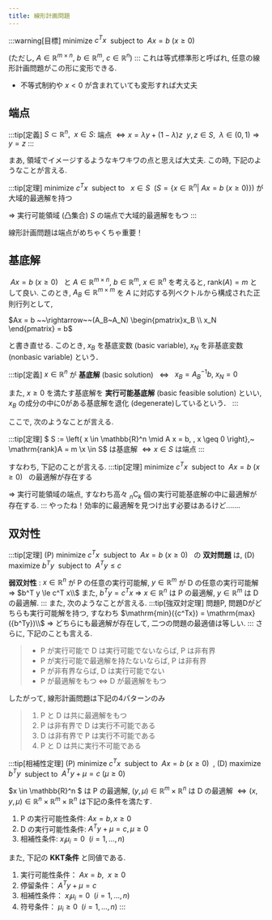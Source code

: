 ```yaml
---
title: 線形計画問題
---
```


:::warning[目標]
minimize $c^T x~$ subject to $~ Ax = b~(x \ge 0)~~$ 

$($ただし, $A \in \mathbb{R}^{m \times n},~b \in \mathbb{R}^m,~c \in \mathbb{R}^n)$
:::
これは等式標準形と呼ばれ, 任意の線形計画問題がこの形に変形できる.
- 不等式制約や $x < 0$ が含まれていても変形すれば大丈夫
## 端点
:::tip[定義]
$S \subset \mathbb{R}^n,~~x \in S:$ 端点 
$\Leftrightarrow x = \lambda y + (1 - \lambda) z~~y,z \in S,~~\lambda \in (0,1) \Rightarrow y=z$
:::

まあ, 領域でイメージするようなキワキワの点と思えば大丈夫. この時, 下記のようなことが言える.

:::tip[定理]
minimize $c^T x~$ subject to $~~x \in S~~(S=\{ x \in \mathbb{R}^n |~Ax = b~(x \ge 0)\})$ が大域的最適解を持つ

$\Rightarrow$ 実行可能領域 (凸集合) $S$ の端点で大域的最適解をもつ
:::

線形計画問題は端点がめちゃくちゃ重要！

## 基底解

$~ Ax = b~(x \ge 0)~~$  と $A \in \mathbb{R}^{m \times n},~b \in \mathbb{R}^m,~x \in \mathbb{R}^n$
を考えると, $\mathrm{rank}(A) = m$ として良い. 
このとき, $A_B \in \mathbb{R}^{m \times m}$ を $A$ に対応する列ベクトルから構成された正則行列として, 

$Ax = b ~~\rightarrow~~(A_B~A_N) \begin{pmatrix}x_B \\ x_N \end{pmatrix} = b$

と書き直せる. このとき, $x_B$ を基底変数 (basic variable), $x_N$ を非基底変数 (nonbasic variable) という．

:::tip[定義]
$x \in \mathbb{R}^n$ が **基底解** (basic solution) $~~\Leftrightarrow~~$  $x_B=A_B^{-1}b,~x_N=0$

また, $x \ge 0$ を満たす基底解を **実行可能基底解** (basic feasible solution) といい, $x_B$ の成分の中に0がある基底解を退化 (degenerate)しているという．
:::

ここで, 次のようなことが言える. 

:::tip[定理]
$ S := \left\{ x \in \mathbb{R}^n \mid A x = b, \, x \geq 0 \right\},~ \mathrm{rank}A = m \\x \in S$ は基底解 $\iff x \in S$ は端点
:::

すなわち, 下記のことが言える. 
:::tip[定理]
minimize $c^T x~$ subject to $~ Ax = b~(x \ge 0)~~$ の最適解が存在する

$\Rightarrow$ 実行可能領域の端点, すなわち高々 $_n \mathrm{C}_k$ 個の実行可能基底解の中に最適解が存在する.
:::
やったね！効率的に最適解を見つけ出す必要はあるけど…….

## 双対性
:::tip[定理]
(P) minimize $c^T x~$ subject to $~ Ax = b~(x \ge 0)~~$ の **双対問題** は, 
(D) maximize $b^T y~$ subject to $~ A^T y \le c ~~$ 

**弱双対性** :  $x \in \mathbb{R}^n$ が P の任意の実行可能解, $y \in \mathbb{R}^m$ が D の任意の実行可能解 
$\Rightarrow$ $b^T y \le c^T x\\$
また, $b^T y = c^T x$ $\Rightarrow$ $x \in \mathbb{R}^n$ は P の最適解, $y \in \mathbb{R}^m$ は D の最適解.
:::
また, 次のようなことが言える. 
:::tip[強双対定理]
問題P, 問題Dがどちらも実行可能解を持つ, すなわち $\mathrm{min}({c^Tx}) = \mathrm{max}({b^Ty})\\$
$\Rightarrow$ どちらにも最適解が存在して, 二つの問題の最適値は等しい.
:::
さらに, 下記のことも言える.
> - P が実行可能で D は実行可能でないならば, P は非有界
> - P が実行可能で最適解を持たないならば, P は非有界
> - P が非有界ならば, D は実行可能でない
> - P が最適解をもつ $\Leftrightarrow$ D が最適解をもつ

したがって, 線形計画問題は下記の4パターンのみ
> 1. P と D は共に最適解をもつ
> 2. P は非有界で D は実行不可能である
> 3. D は非有界で P は実行不可能である
> 4. P と D は共に実行不可能である

:::tip[相補性定理]
(P) minimize $c^T x~$ subject to $~ Ax = b~(x \ge 0)~~$, 
(D) maximize $b^T y~$ subject to $~ A^T y + \mu = c ~(\mu \ge 0)~~$ 

$x \in \mathbb{R}^n $ は P の最適解, $(y, \mu) \in \mathbb{R}^m \times \mathbb{R}^n$ は D の最適解
$\Leftrightarrow (x, y, \mu) \in \mathbb{R}^n \times \mathbb{R}^m \times \mathbb{R}^n$ は下記の条件を満たす.
1. P の実行可能性条件: $A x = b, \, x \geq 0$
2. D の実行可能性条件: $A^T y + \mu = c, \, \mu \geq 0$
3. 相補性条件: $x_i \mu_i = 0 ~~ (i = 1, \dots, n)$

また, 下記の **KKT条件** と同値である.
1. 実行可能性条件： $Ax = b, ~~ x \geq 0$
2. 停留条件： $A^{T} y + \mu = c$
3. 相補性条件： $x_i \mu_i = 0 ~~ (i=1,\dots,n)$
4. 符号条件： $\mu_i \geq 0 ~~ (i=1,\dots,n)$
:::